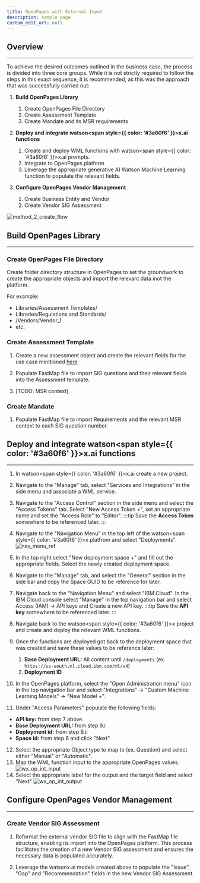 ```yaml
---
title: OpenPages with External Input
description: sample page
custom_edit_url: null
---
```

<div style={{ borderBottom: '1px solid #000', marginTop: '20px', marginBottom: '20px' }}></div>

## Overview
------
To achieve the desired outcomes outlined in the business case, the process is divided into three core groups. While it is not strictly required to follow the steps in this exact sequence, it is recommended, as this was the approach that was successfully carried out:

1. **Build OpenPages Library**
    1. Create OpenPages File Directory
    2. Create Assessment Template
    3. Create Mandate and its MSR requirements

2. **Deploy and integrate watson<span style={{ color: '#3a60f6' }}>x</span>.ai functions**
    1. Create and deploy WML functions with watson<span style={{ color: '#3a60f6' }}>x</span>.ai prompts.
    2. Integrate to OpenPages platform
    3. Leverage the appropriate generative AI Watson Machine Learning function to populate the relevant fields.

3. **Configure OpenPages Vendor Management**
    1. Create Business Entity and Vendor
    2. Create Vendor SIG Assessment

![method_2_create_flow](../../static/img/method_2_create.jpeg)

## Build OpenPages Library
-----
### Create OpenPages File Directory
Create folder directory structure in OpenPages to set the groundwork to create the appropriate objects and import the relevant data inot the platform. 

For example: 
* Libraries/Assessment Templates/
* Libraries/Regulations and Standards/
* /Vendors/Vendor_1
* etc.

### Create Assessment Template
1. Create a new assessment object and create the relevant fields for the use case mentioned [here](/Overview/Methods/OpenPages%20Ext%20Input#2-an-assessment-template)

2. Populate FastMap file to import SIG questions and their relevant fields into the Assessment template.

3. [TODO: MSR context]
### Create Mandate

1. Populate FastMap file to import Requirements and the relevant MSR context to each SIG question number.

## Deploy and integrate watson<span style={{ color: '#3a60f6' }}>x</span>.ai functions
------

1. In watson<span style={{ color: '#3a60f6' }}>x</span>.ai create a new project. 
2. Navigate to the "Manage" tab, select "Services and Integrations" in the side menu and associate a WML service.
3. Navigate to the "Access Control" section in the side menu and select the "Access Tokens" tab. Select "New Access Token +", set an appropriate name and set the "Access Role" to "Editor". 
    :::tip
    Save the **Access Token** somewhere to be referenced later.
    :::
4. Navigate to the "Navigation Menu" in the top left of the watson<span style={{ color: '#3a60f6' }}>x</span> platfrom and select "Deployments".
    ![nav_menu_ref](../../static/img/nav_menu_wxai.png)
5. In the top right select "New deployment space +" and fill out the appropriate fields. Select the newly created deployment space.
6. Navigate to the "Manage" tab, and select the "General" section in the side bar and copy the Space GUID to be reference for later.
7. Navigate back to the "Navigation Menu" and select "IBM Cloud". In the IBM Cloud console select "Manage" in the top navigation bar and select Access (IAM) -> API keys and Create a new API key.
     :::tip
    Save the **API key** somewhere to be referenced later.
    :::
8. Navigate back to the watson<span style={{ color: '#3a60f6' }}>x</span> project and create and deploy the relevant WML functions.
9. Once the functions are deployed got back to the deployment space that was created and save these values to be reference later:
    1. **Base Deployment URL:** All content until `/deployments` (ex. `https://us-south.ml.cloud.ibm.com/ml/v4`)
    2. **Deployment ID** 

10. In the OpenPages platform, select the "Open Administration menu" icon in the top navigation bar and select "Integrations" -> "Custom Machine Learning Models" -> "New Model +".
11. Under "Access Parameters" populate the following fields:
* **API key:** from step 7 above.
* **Base Deployment URL:** from step 9.i
* **Deployment id:** from step 9.ii
* **Space id:** from step 6
and click "Next"

12. Select the appropriate Object type to map to (ex. Question) and select either "Manual" or "Automatic".
13. Map the WML function input to the appropriate OpenPages values.
    ![wx_op_int_input](../../static/img/wx_op_int.png)
14. Select the appropriate label for the output and the target field and select "Next"
     ![wx_op_int_output](../../static/img/wx_op_out.png)

## Configure OpenPages Vendor Management
----
### Create Vendor SIG Assessment

1. Reformat the external vendor SIG file to align with the FastMap file structure, enabling its import into the OpenPages platform. This process facilitates the creation of a new Vendor SIG assessment and ensures the necessary data is populated accurately.

2. Leverage the watsonx.ai models created above to populate the "Issue", "Gap" and "Recommendation" fields in the new Vendor SIG Assessment.